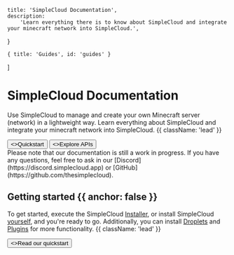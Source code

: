 
    title: 'SimpleCloud Documentation',
    description:
        'Learn everything there is to know about SimpleCloud and integrate your minecraft network into SimpleCloud.',
}

    { title: 'Guides', id: 'guides' }
]

<HeroPattern />

# SimpleCloud Documentation

Use SimpleCloud to manage and create your own Minecraft server (network) in a lightweight way. Learn everything about SimpleCloud and integrate your minecraft network into SimpleCloud. {{ className: 'lead' }}

<div className="not-prose mb-16 mt-6 flex gap-3">
    <Button href="/quickstart" arrow="right">
        <>Quickstart</>
    </Button>
    <Button href="/api" variant="outline">
        <>Explore APIs</>
    </Button>
</div>

<Note>
    Please note that our documentation is still a work in progress. If you have any questions, feel free to ask in our [Discord](https://discord.simplecloud.app) or [GitHub](https://github.com/thesimplecloud).
</Note>

## Getting started {{ anchor: false }}

To get started, execute the SimpleCloud [Installer](/installer), or install SimpleCloud [yourself](/structure), and you're ready to go. Additionally, you can install [Droplets](/droplets) and [Plugins](/plugins) for more functionality. {{ className: 'lead' }}

<div className="not-prose">
    <Button href="/quickstart" variant="text" arrow="right">
        <>Read our quickstart</>
    </Button>
</div>

<Guides />

[//]: # (<Resources />)
